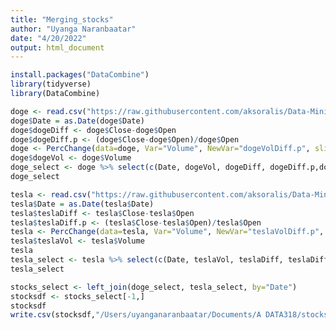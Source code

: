 ```yaml
---
title: "Merging_stocks"
author: "Uyanga Naranbaatar"
date: "4/20/2022"
output: html_document
---
```


```r
install.packages("DataCombine")
library(tidyverse)
library(DataCombine)
```

```r
doge <- read.csv("https://raw.githubusercontent.com/aksoralis/Data-Mining/main/DOGE-USD-17-21.csv")
doge$Date = as.Date(doge$Date)
doge$dogeDiff <- doge$Close-doge$Open
doge$dogeDiff.p <- (doge$Close-doge$Open)/doge$Open
doge <- PercChange(data=doge, Var="Volume", NewVar="dogeVolDiff.p", slideBy=-1, type="proportion")
doge$dogeVol <- doge$Volume
doge_select <- doge %>% select(c(Date, dogeVol, dogeDiff, dogeDiff.p,dogeVolDiff.p))
doge_select
```

```r
tesla <- read.csv("https://raw.githubusercontent.com/aksoralis/Data-Mining/main/TSLA-17-21.csv")
tesla$Date = as.Date(tesla$Date)
tesla$teslaDiff <- tesla$Close-tesla$Open
tesla$teslaDiff.p <- (tesla$Close-tesla$Open)/tesla$Open
tesla <- PercChange(data=tesla, Var="Volume", NewVar="teslaVolDiff.p", slideBy=-1, type="proportion")
tesla$teslaVol <- tesla$Volume
tesla
tesla_select <- tesla %>% select(c(Date, teslaVol, teslaDiff, teslaDiff.p,teslaVolDiff.p))
tesla_select
```

```r
stocks_select <- left_join(doge_select, tesla_select, by="Date")
stocksdf <- stocks_select[-1,]
stocksdf
write.csv(stocksdf,"/Users/uyanganaranbaatar/Documents/A DATA318/stocksdf", row.names = FALSE)
```

